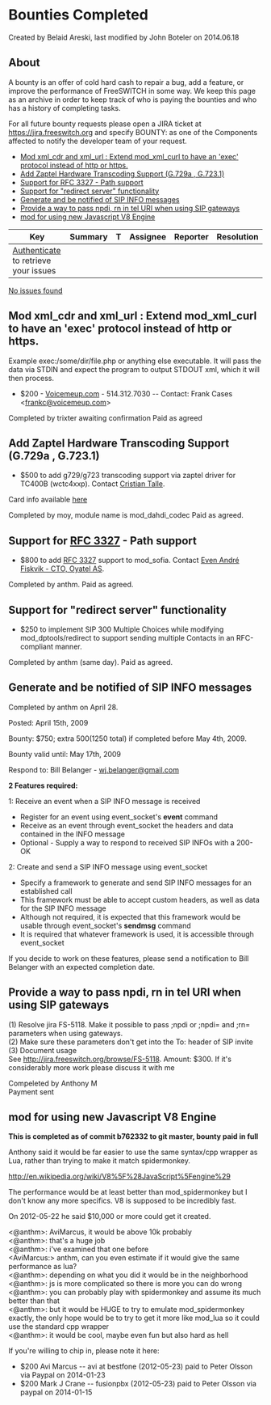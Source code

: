 
# Bounties Completed 

 Created by  Belaid Areski, last modified by  John Boteler on 2014.06.18

## About

A bounty is an offer of cold hard cash to repair a bug, add a feature, or improve the performance of FreeSWITCH in some way. We keep this page as an archive in order to keep track of who is paying the bounties and who has a history of completing tasks.

For all future bounty requests please open a JIRA ticket at <https://jira.freeswitch.org> and specify BOUNTY: as one of the Components affected to notify the developer team of your request.  

* [Mod xml\_cdr and xml\_url : Extend mod\_xml\_curl to have an 'exec' protocol instead of http or https.](#mod-xml_cdr-and-xml_url--extend-mod_xml_curl-to-have-an-exec-protocol-instead-of-http-or-https)
* [Add Zaptel Hardware Transcoding Support (G.729a , G.723.1)](#add-zaptel-hardware-transcoding-support-g729a--g7231)
* [Support for RFC 3327 - Path support](#-freeswitch--bounties-completed-)
* [Support for "redirect server" functionality](#support-for-redirect-server-functionality)
* [Generate and be notified of SIP INFO messages](#generate-and-be-notified-of-sip-info-messages)
* [Provide a way to pass npdi, rn in tel URI when using SIP gateways](#provide-a-way-to-pass-npdi-rn-in-tel-uri-when-using-sip-gateways)
* [mod for using new Javascript V8 Engine](#mod-for-using-new-javascript-v8-engine)

| Key                                                                                                                                                                                   | Summary | T | Assignee | Reporter | Resolution |
| ------------------------------------------------------------------------------------------------------------------------------------------------------------------------------------- | ------- | - | -------- | -------- | ---------- |
| [Authenticate](https://freeswitch.org/confluence/plugins/servlet/applinks/oauth/login-dance/authorize?applicationLinkID=c4b15fa3-ad57-3c05-af05-8c167cb92266) to retrieve your issues |         |   |          |          |            |

[ No issues found ](https://freeswitch.org/jira/secure/IssueNavigator.jspa?reset=true&jqlQuery=summary+%7E+%22bounty%3A%22+OR+description+%7E+%22bounty%3A%22+++&src=confmacro) 

## Mod xml_cdr and xml_url : Extend mod_xml_curl to have an 'exec' protocol instead of http or https.

Example exec:/some/dir/file.php or anything else executable. It will pass the data via STDIN and expect the program to output STDOUT xml, which it will then process.

* $200 - [Voicemeup.com](http://www.voicemeup.com/) \- 514.312.7030 -- Contact: Frank Cases &lt;frankc@voicemeup.com>

Completed by trixter awaiting confirmation Paid as agreed

## Add Zaptel Hardware Transcoding Support (G.729a , G.723.1)

* $500 to add g729/g723 transcoding support via zaptel driver for TC400B (wctc4xxp). Contact [Cristian Talle](mailto:ctalle@voiceway.ca).

Card info available [here](http://www.digium.com/en/products/voice/tc400b.php)

Completed by moy, module name is mod\_dahdi\_codec Paid as agreed.

## Support for [RFC 3327](https://tools.ietf.org/html/rfc3327) \- Path support

* $800 to add [RFC 3327](https://tools.ietf.org/html/rfc3327) support to mod\_sofia. Contact [Even André Fiskvik - CTO, Oyatel AS](mailto:eaf@oyatel.no).

Completed by anthm. Paid as agreed.

## Support for "redirect server" functionality

* $250 to implement SIP 300 Multiple Choices while modifying mod\_dptools/redirect to support sending multiple Contacts in an RFC-compliant manner.

Completed by anthm (same day). Paid as agreed.

## Generate and be notified of SIP INFO messages

Completed by anthm on April 28.

Posted: April 15th, 2009

Bounty: $750; extra $500 ($1250 total) if completed before May 4th, 2009.

Bounty valid until: May 17th, 2009

Respond to: Bill Belanger - [wj.belanger@gmail.com](mailto:wj.belanger@gmail.com)

**2 Features required:**

1: Receive an event when a SIP INFO message is received

* Register for an event using event\_socket's **event** command
* Receive as an event through event\_socket the headers and data contained in the INFO message
* Optional - Supply a way to respond to received SIP INFOs with a 200-OK

2: Create and send a SIP INFO message using event\_socket

* Specify a framework to generate and send SIP INFO messages for an established call
* This framework must be able to accept custom headers, as well as data for the SIP INFO message
* Although not required, it is expected that this framework would be usable through event\_socket's **sendmsg** command
* It is required that whatever framework is used, it is accessible through event\_socket

If you decide to work on these features, please send a notification to Bill Belanger with an expected completion date.

## Provide a way to pass npdi, rn in tel URI when using SIP gateways

(1) Resolve jira FS-5118\. Make it possible to pass ;npdi or ;npdi= and ;rn= parameters when using gateways.  
(2) Make sure these parameters don't get into the To: header of SIP invite  
(3) Document usage  
See <http://jira.freeswitch.org/browse/FS-5118>. Amount: $300\. If it's considerably more work please discuss it with me

Compeleted by Anthony M  
Payment sent

## mod for using new Javascript V8 Engine

**This is completed as of commit b762332 to git master, bounty paid in full**

Anthony said it would be far easier to use the same syntax/cpp wrapper as Lua, rather than trying to make it match spidermonkey.

<http://en.wikipedia.org/wiki/V8%5F%28JavaScript%5Fengine%29>

The performance would be at least better than mod\_spidermonkey but I don't know any more specifics. V8 is supposed to be incredibly fast.

On 2012-05-22 he said $10,000 or more could get it created.

&lt;@anthm>: AviMarcus, it would be above 10k probably  
&lt;@anthm>: that's a huge job  
&lt;@anthm>: i've examined that one before  
&lt;AviMarcus:> anthm, can you even estimate if it would give the same performance as lua?  
&lt;@anthm>: depending on what you did it would be in the neighborhood  
&lt;@anthm>: js is more complicated so there is more you can do wrong  
&lt;@anthm>: you can probably play with spidermonkey and assume its much better than that  
&lt;@anthm>: but it would be HUGE to try to emulate mod\_spidermonkey exactly, the only hope would be to try to get it more like mod\_lua so it could use the standard cpp wrapper  
&lt;@anthm>: it would be cool, maybe even fun but also hard as hell

If you're willing to chip in, please note it here:

* $200 Avi Marcus -- avi at bestfone (2012-05-23) paid to Peter Olsson via Paypal on 2014-01-23
* $200 Mark J Crane -- fusionpbx (2012-05-23) paid to Peter Olsson via paypal on 2014-01-15


